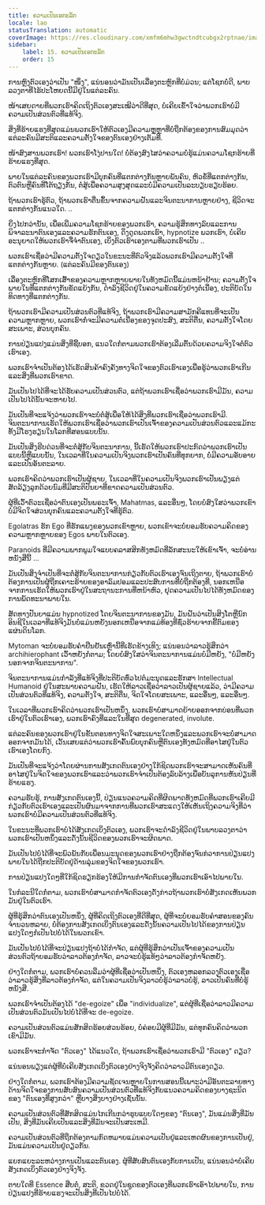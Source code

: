 ```yaml
---
title: ຄວາມເປັນເອກະລັກ
locale: lao
statusTranslation: automatic
coverImage: https://res.cloudinary.com/xmfm6mhw3gwctndtcubgx2rptnae/image/upload/v1740468922/small_cover_tratado_de_psicologia_revolucionaria_a4c0dca4e0.webp
sidebar:
    label: 15. ຄວາມເປັນເອກະລັກ
    order: 15
---
```

ການຫຼົງຕົວເອງວ່າເປັນ "ໜຶ່ງ", ແນ່ນອນວ່າມັນເປັນເລື່ອງຕະຫຼົກທີ່ບໍ່ມ່ວນ; ແຕ່ໂຊກບໍ່ດີ, ພາບລວງຕາທີ່ໄຮ້ປະໂຫຍດນີ້ມີຢູ່ໃນແຕ່ລະຄົນ.

ໜ້າເສຍດາຍທີ່ພວກເຮົາຄິດເຖິງຕົວເອງສະເໝີວ່າດີທີ່ສຸດ, ບໍ່ເຄີຍເຂົ້າໃຈວ່າພວກເຮົາບໍ່ມີຄວາມເປັນສ່ວນຕົວທີ່ແທ້ຈິງ.

ສິ່ງທີ່ຮ້າຍແຮງທີ່ສຸດແມ່ນພວກເຮົາໃຫ້ຕົວເອງມີຄວາມຫຼູຫຼາທີ່ບໍ່ຖືກຕ້ອງຂອງການສົມມຸດວ່າແຕ່ລະຄົນມີສະຕິແລະຄວາມຕັ້ງໃຈຂອງຕົນເອງຢ່າງເຕັມທີ່.

ໜ້າສົງສານພວກເຮົາ! ພວກເຮົາໂງ່ປານໃດ! ບໍ່ຕ້ອງສົງໄສວ່າຄວາມບໍ່ຮູ້ແມ່ນຄວາມໂຊກຮ້າຍທີ່ຮ້າຍແຮງທີ່ສຸດ.

ພາຍໃນແຕ່ລະຄົນຂອງພວກເຮົາມີບຸກຄົນທີ່ແຕກຕ່າງກັນຫຼາຍພັນຄົນ, ຫົວຂໍ້ທີ່ແຕກຕ່າງກັນ, ຕົວຕົນຫຼືຄົນທີ່ໂຕ້ຖຽງກັນ, ຕໍ່ສູ້ເພື່ອຄວາມສູງສຸດແລະບໍ່ມີຄວາມເປັນລະບຽບຮຽບຮ້ອຍ.

ຖ້າພວກເຮົາຮູ້ຕົວ, ຖ້າພວກເຮົາຕື່ນຂຶ້ນຈາກຄວາມຝັນແລະຈິນຕະນາການຫຼາຍຢ່າງ, ຊີວິດຈະແຕກຕ່າງກັນແນວໃດ. ..

ຍິ່ງໄປກວ່ານັ້ນ, ເພື່ອເພີ່ມຄວາມໂຊກຮ້າຍຂອງພວກເຮົາ, ຄວາມຮູ້ສຶກທາງລົບແລະການພິຈາລະນາຕົນເອງແລະຄວາມຮັກຕົນເອງ, ດຶງດູດພວກເຮົາ, hypnotize ພວກເຮົາ, ບໍ່ເຄີຍອະນຸຍາດໃຫ້ພວກເຮົາຈື່ຈໍາຕົນເອງ, ເບິ່ງຕົວເຮົາເອງຕາມທີ່ພວກເຮົາເປັນ ..

ພວກເຮົາເຊື່ອວ່າມີຄວາມຕັ້ງໃຈດຽວໃນຂະນະທີ່ຕົວຈິງແລ້ວພວກເຮົາມີຄວາມຕັ້ງໃຈທີ່ແຕກຕ່າງກັນຫຼາຍ. (ແຕ່ລະຄົນມີຂອງຕົນເອງ)

ເລື່ອງຕະຫຼົກທີ່ໂສກເສົ້າຂອງຄວາມຫຼາກຫຼາຍພາຍໃນທັງຫມົດນີ້ແມ່ນຫນ້າຢ້ານ; ຄວາມຕັ້ງໃຈພາຍໃນທີ່ແຕກຕ່າງກັນຂັດແຍ້ງກັນ, ດໍາລົງຊີວິດຢູ່ໃນຄວາມຂັດແຍ້ງຢ່າງຕໍ່ເນື່ອງ, ປະຕິບັດໃນທິດທາງທີ່ແຕກຕ່າງກັນ.

ຖ້າພວກເຮົາມີຄວາມເປັນສ່ວນຕົວທີ່ແທ້ຈິງ, ຖ້າພວກເຮົາມີຄວາມສາມັກຄີແທນທີ່ຈະເປັນຄວາມຫຼາກຫຼາຍ, ພວກເຮົາກໍ່ຈະມີຄວາມຕໍ່ເນື່ອງຂອງຈຸດປະສົງ, ສະຕິຕື່ນ, ຄວາມຕັ້ງໃຈໂດຍສະເພາະ, ສ່ວນບຸກຄົນ.

ການປ່ຽນແປງແມ່ນສິ່ງທີ່ຊີ້ບອກ, ແນວໃດກໍ່ຕາມພວກເຮົາຕ້ອງເລີ່ມຕົ້ນດ້ວຍຄວາມຈິງໃຈຕໍ່ຕົວເຮົາເອງ.

ພວກເຮົາຈໍາເປັນຕ້ອງໄດ້ເຮັດສິນຄ້າຄົງຄັງທາງຈິດໃຈຂອງຕົວເຮົາເອງເພື່ອຮູ້ວ່າພວກເຮົາເກີນແລະສິ່ງທີ່ພວກເຮົາຂາດ.

ມັນເປັນໄປໄດ້ທີ່ຈະໄດ້ຮັບຄວາມເປັນສ່ວນຕົວ, ແຕ່ຖ້າພວກເຮົາເຊື່ອວ່າພວກເຮົາມີມັນ, ຄວາມເປັນໄປໄດ້ນັ້ນຈະຫາຍໄປ.

ມັນເປັນທີ່ຈະແຈ້ງວ່າພວກເຮົາຈະບໍ່ຕໍ່ສູ້ເພື່ອໃຫ້ໄດ້ສິ່ງທີ່ພວກເຮົາເຊື່ອວ່າພວກເຮົາມີ. ຈິນຕະນາການເຮັດໃຫ້ພວກເຮົາເຊື່ອວ່າພວກເຮົາເປັນເຈົ້າຂອງຄວາມເປັນສ່ວນຕົວແລະແມ້ກະທັ້ງມີໂຮງຮຽນໃນໂລກທີ່ສອນແບບນັ້ນ.

ມັນເປັນສິ່ງຮີບດ່ວນທີ່ຈະຕໍ່ສູ້ກັບຈິນຕະນາການ, ນີ້ເຮັດໃຫ້ພວກເຮົາປະກົດວ່າພວກເຮົາເປັນແບບນີ້ຫຼືແບບນັ້ນ, ໃນເວລາທີ່ໃນຄວາມເປັນຈິງພວກເຮົາເປັນຄົນທີ່ທຸກຍາກ, ບໍ່ມີຄວາມອັບອາຍແລະເປັນອັນຕະລາຍ.

ພວກເຮົາຄິດວ່າພວກເຮົາເປັນຜູ້ຊາຍ, ໃນເວລາທີ່ໃນຄວາມເປັນຈິງພວກເຮົາເປັນພຽງແຕ່ສັດລ້ຽງລູກດ້ວຍນົມທີ່ມີສະຕິປັນຍາທີ່ຂາດຄວາມເປັນສ່ວນຕົວ.

ຜູ້ທີ່ເວົ້າຕົວະເຊື່ອວ່າຕົນເອງເປັນພຣະເຈົ້າ, Mahatmas, ແລະອື່ນໆ, ໂດຍບໍ່ສົງໃສວ່າພວກເຂົາບໍ່ມີຈິດໃຈສ່ວນບຸກຄົນແລະຄວາມຕັ້ງໃຈທີ່ຮູ້ຕົວ.

Egolatras ຮັກ Ego ທີ່ຮັກແພງຂອງພວກເຂົາຫຼາຍ, ພວກເຂົາຈະບໍ່ຍອມຮັບຄວາມຄິດຂອງຄວາມຫຼາກຫຼາຍຂອງ Egos ພາຍໃນຕົວເອງ.

Paranoids ທີ່ມີຄວາມພາກພູມໃຈແບບຄລາສສິກທັງຫມົດທີ່ລັກສະນະໃຫ້ເຂົາເຈົ້າ, ຈະບໍ່ອ່ານຫນັງສືນີ້ ...

ມັນເປັນສິ່ງຈໍາເປັນທີ່ຈະຕໍ່ສູ້ກັບຈິນຕະນາການກ່ຽວກັບຕົວເຮົາເອງຈົນເຖິງຕາຍ, ຖ້າພວກເຮົາບໍ່ຕ້ອງການເປັນຜູ້ຖືກເຄາະຮ້າຍຂອງອາລົມປອມແລະປະສົບການທີ່ບໍ່ຖືກຕ້ອງທີ່, ນອກເຫນືອຈາກການເຮັດໃຫ້ພວກເຮົາຢູ່ໃນສະຖານະການທີ່ຫນ້າຫົວ, ຢຸດຄວາມເປັນໄປໄດ້ທັງຫມົດຂອງການພັດທະນາພາຍໃນ.

ສັດທາງປັນຍາແມ່ນ hypnotized ໂດຍຈິນຕະນາການຂອງມັນ, ມັນຝັນວ່າເປັນສິງໂຕຫຼືນົກອິນຊີໃນເວລາທີ່ແທ້ຈິງມັນບໍ່ແມ່ນຫຍັງນອກເຫນືອຈາກແມ່ທ້ອງທີ່ຊົ່ວຮ້າຍຈາກຂີ້ຕົມຂອງແຜ່ນດິນໂລກ.

Mytoman ຈະບໍ່ຍອມຮັບຄໍາຢືນຢັນເຫຼົ່ານີ້ທີ່ເຮັດຂ້າງເທິງ; ແນ່ນອນວ່າລາວຮູ້ສຶກວ່າ archihierophant ເວົ້າຫຍັງກໍ່ຕາມ; ໂດຍບໍ່ສົງໃສວ່າຈິນຕະນາການແມ່ນບໍ່ມີຫຍັງ, "ບໍ່ມີຫຍັງນອກຈາກຈິນຕະນາການ".

ຈິນຕະນາການແມ່ນກໍາລັງທີ່ແທ້ຈິງທີ່ປະຕິບັດທົ່ວໄປຕໍ່ມະນຸດແລະຮັກສາ Intellectual Humanoid ຢູ່ໃນສະພາບຄວາມຝັນ, ເຮັດໃຫ້ລາວເຊື່ອວ່າລາວເປັນຜູ້ຊາຍແລ້ວ, ວ່າມີຄວາມເປັນສ່ວນຕົວທີ່ແທ້ຈິງ, ຄວາມຕັ້ງໃຈ, ສະຕິຕື່ນ, ຈິດໃຈໂດຍສະເພາະ, ແລະອື່ນໆ, ແລະອື່ນໆ.

ໃນເວລາທີ່ພວກເຮົາຄິດວ່າພວກເຮົາເປັນຫນຶ່ງ, ພວກເຮົາບໍ່ສາມາດຍ້າຍອອກຈາກບ່ອນທີ່ພວກເຮົາຢູ່ໃນຕົວເຮົາເອງ, ພວກເຮົາຄົງທີ່ແລະໃນທີ່ສຸດ degenerated, involute.

ແຕ່ລະຄົນຂອງພວກເຮົາຢູ່ໃນຂັ້ນຕອນທາງຈິດໃຈສະເພາະໃດຫນຶ່ງແລະພວກເຮົາຈະບໍ່ສາມາດອອກຈາກມັນໄດ້, ເວັ້ນເສຍແຕ່ວ່າພວກເຮົາຄົ້ນພົບບຸກຄົນຫຼືຕົນເອງທັງຫມົດທີ່ອາໄສຢູ່ໃນຕົວເຮົາເອງໂດຍກົງ.

ມັນເປັນທີ່ຈະແຈ້ງວ່າໂດຍຜ່ານການສັງເກດຕົນເອງຢ່າງໃກ້ຊິດພວກເຮົາຈະສາມາດເຫັນຄົນທີ່ອາໄສຢູ່ໃນຈິດໃຈຂອງພວກເຮົາແລະວ່າພວກເຮົາຈໍາເປັນຕ້ອງລົບລ້າງເພື່ອບັນລຸການຫັນປ່ຽນທີ່ຮ້າຍແຮງ.

ຄວາມຮັບຮູ້, ການສັງເກດຕົນເອງນີ້, ປ່ຽນແນວຄວາມຄິດທີ່ຜິດພາດທັງຫມົດທີ່ພວກເຮົາເຄີຍມີກ່ຽວກັບຕົວເຮົາເອງແລະເປັນຜົນມາຈາກການທີ່ພວກເຮົາສະແດງໃຫ້ເຫັນເຖິງຄວາມຈິງທີ່ວ່າພວກເຮົາບໍ່ມີຄວາມເປັນສ່ວນຕົວທີ່ແທ້ຈິງ.

ໃນຂະນະທີ່ພວກເຮົາບໍ່ໄດ້ສັງເກດເບິ່ງຕົວເອງ, ພວກເຮົາຈະດໍາລົງຊີວິດຢູ່ໃນພາບລວງຕາວ່າພວກເຮົາເປັນຫນຶ່ງແລະດັ່ງນັ້ນຊີວິດຂອງພວກເຮົາຈະຜິດພາດ.

ມັນເປັນໄປບໍ່ໄດ້ທີ່ຈະພົວພັນກັບເພື່ອນມະນຸດຂອງພວກເຮົາຢ່າງຖືກຕ້ອງຈົນກ່ວາການປ່ຽນແປງພາຍໃນໄດ້ຖືກປະຕິບັດຢູ່ດ້ານລຸ່ມຂອງຈິດໃຈຂອງພວກເຮົາ.

ການປ່ຽນແປງໃດໆທີ່ໃກ້ຊິດຮຽກຮ້ອງໃຫ້ມີການກໍາຈັດຕົນເອງທີ່ພວກເຮົາເອົາໄປພາຍໃນ.

ໃນກໍລະນີໃດກໍ່ຕາມ, ພວກເຮົາບໍ່ສາມາດກໍາຈັດຕົວເອງດັ່ງກ່າວຖ້າພວກເຮົາບໍ່ສັງເກດເຫັນພວກມັນຢູ່ໃນຕົວເຮົາ.

ຜູ້ທີ່ຮູ້ສຶກວ່າຕົນເອງເປັນຫນຶ່ງ, ຜູ້ທີ່ຄິດເຖິງຕົວເອງທີ່ດີທີ່ສຸດ, ຜູ້ທີ່ຈະບໍ່ຍອມຮັບຄໍາສອນຂອງຄົນຈໍານວນຫລາຍ, ບໍ່ຕ້ອງການສັງເກດເບິ່ງຕົນເອງແລະດັ່ງນັ້ນຄວາມເປັນໄປໄດ້ຂອງການປ່ຽນແປງໃດໆກໍ່ເປັນໄປບໍ່ໄດ້ໃນພວກເຂົາ.

ມັນເປັນໄປບໍ່ໄດ້ທີ່ຈະປ່ຽນແປງຖ້າບໍ່ໄດ້ກໍາຈັດ, ແຕ່ຜູ້ທີ່ຮູ້ສຶກວ່າເປັນເຈົ້າຂອງຄວາມເປັນສ່ວນຕົວຖ້າຍອມຮັບວ່າລາວຕ້ອງກໍາຈັດ, ລາວຈະບໍ່ຮູ້ແທ້ໆວ່າລາວຕ້ອງກໍາຈັດຫຍັງ.

ຢ່າງໃດກໍ່ຕາມ, ພວກເຮົາບໍ່ຄວນລືມວ່າຜູ້ທີ່ເຊື່ອວ່າເປັນຫນຶ່ງ, ຕົວເອງຫລອກລວງຕົວເອງເຊື່ອວ່າລາວຮູ້ສິ່ງທີ່ລາວຕ້ອງກໍາຈັດ, ແຕ່ໃນຄວາມເປັນຈິງລາວບໍ່ຮູ້ວ່າລາວບໍ່ຮູ້, ລາວເປັນຄົນທີ່ບໍ່ຮູ້ຫນັງສື.

ພວກເຮົາຈໍາເປັນຕ້ອງໄດ້ "de-egoize" ເພື່ອ "individualize", ແຕ່ຜູ້ທີ່ເຊື່ອວ່າລາວມີຄວາມເປັນສ່ວນຕົວມັນເປັນໄປບໍ່ໄດ້ທີ່ຈະ de-egoize.

ຄວາມເປັນສ່ວນຕົວແມ່ນສັກສິດຮ້ອຍສ່ວນຮ້ອຍ, ບໍ່ຄ່ອຍມີຜູ້ທີ່ມີມັນ, ແຕ່ທຸກຄົນຄິດວ່າພວກເຂົາມີມັນ.

ພວກເຮົາຈະກໍາຈັດ "ຕົວເອງ" ໄດ້ແນວໃດ, ຖ້າພວກເຮົາເຊື່ອວ່າພວກເຮົາມີ "ຕົວເອງ" ດຽວ?

ແນ່ນອນພຽງແຕ່ຜູ້ທີ່ບໍ່ເຄີຍສັງເກດເບິ່ງຕົວເອງຢ່າງຈິງຈັງຄິດວ່າລາວມີຕົນເອງດຽວ.

ຢ່າງໃດກໍ່ຕາມ, ພວກເຮົາຕ້ອງມີຄວາມຊັດເຈນຫຼາຍໃນການສອນນີ້ເພາະວ່າມີອັນຕະລາຍທາງດ້ານຈິດໃຈຂອງການສັບສົນຄວາມເປັນສ່ວນຕົວທີ່ແທ້ຈິງກັບແນວຄວາມຄິດຂອງບາງຊະນິດຂອງ "ຕົນເອງທີ່ສູງກວ່າ" ຫຼືບາງສິ່ງບາງຢ່າງເຊັ່ນນັ້ນ.

ຄວາມເປັນສ່ວນຕົວທີ່ສັກສິດແມ່ນໄກເກີນກວ່າຮູບແບບໃດໆຂອງ "ຕົນເອງ", ມັນແມ່ນສິ່ງທີ່ມັນເປັນ, ສິ່ງທີ່ມັນເຄີຍເປັນແລະສິ່ງທີ່ມັນຈະເປັນສະເຫມີ.

ຄວາມເປັນສ່ວນຕົວທີ່ຖືກຕ້ອງຕາມກົດຫມາຍແມ່ນຄວາມເປັນຢູ່ແລະເຫດຜົນຂອງການເປັນຢູ່, ມັນແມ່ນຄວາມເປັນຢູ່ດຽວກັນ.

ແຍກແຍະລະຫວ່າງການເປັນແລະຕົນເອງ. ຜູ້ທີ່ສັບສົນຕົນເອງກັບການເປັນ, ແນ່ນອນວ່າບໍ່ເຄີຍສັງເກດເບິ່ງຕົວເອງຢ່າງຈິງຈັງ.

ຕາບໃດທີ່ Essence ສືບຕໍ່, ສະຕິ, ຂວດຢູ່ໃນຊຸດຂອງຕົວເອງທີ່ພວກເຮົາເອົາໄປພາຍໃນ, ການປ່ຽນແປງທີ່ຮ້າຍແຮງຈະເປັນສິ່ງທີ່ເປັນໄປບໍ່ໄດ້.

